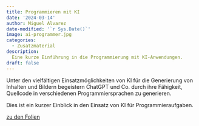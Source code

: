 ```yaml
---
title: Programmieren mit KI
date: '2024-03-14'
author: Miguel Alvarez
date-modified: '`r Sys.Date()`'
image: ai-programmer.jpg
categories:
  - Zusatzmaterial
description:
  Eine kurze Einführung in die Programmierung mit KI-Anwendungen.
draft: false
---
```


Unter den vielfältigen Einsatzmöglichkeiten von KI für die Generierung von Inhalten und Bildern begeistern ChatGPT und Co. durch ihre Fähigkeit, Quellcode in verschiedenen Programmiersprachen zu generieren.

Dies ist ein kurzer Einblick in den Einsatz von KI für Programmieraufgaben.

[zu den Folien](Programmieren-mit-KI.pdf)
